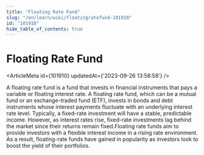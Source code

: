 ```yaml
---
title: "Floating Rate Fund"
slug: "/en/learn/wiki/floatingratefund-101910"
id: "101910"
hide_table_of_contents: true
---
```



# Floating Rate Fund

<ArticleMeta id={101910} updatedAt={'2023-09-26 13:58:58'} />
<div className='border-solid border-b border-t-0 my-4 border-[var(--ifm-color-gray-300)]' />

A floating rate fund is a fund that invests in financial instruments that pays a variable or floating interest rate. A floating rate fund, which can be a mutual fund or an exchange-traded fund (ETF), invests in bonds and debt instruments whose interest payments fluctuate with an underlying interest rate level. Typically, a fixed-rate investment will have a stable, predictable income. However, as interest rates rise, fixed-rate investments lag behind the market since their returns remain fixed.Floating rate funds aim to provide investors with a flexible interest income in a rising rate environment. As a result, floating-rate funds have gained in popularity as investors look to boost the yield of their portfolios.

